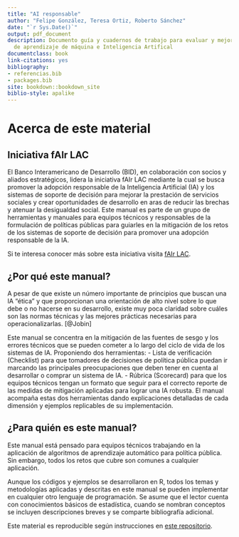 ```yaml
--- 
title: "AI responsable"
author: "Felipe González, Teresa Ortiz, Roberto Sánchez"
date: "`r Sys.Date()`"
output: pdf_document
description: Documento guía y cuadernos de trabajo para evaluar y mejorar el uso responsable
  de aprendizaje de máquina e Inteligencia Artifical
documentclass: book
link-citations: yes
bibliography:
- referencias.bib
- packages.bib
site: bookdown::bookdown_site
biblio-style: apalike
---
```



# Acerca de este material

## Iniciativa fAIr LAC

El Banco Interamericano de Desarrollo (BID), en colaboración con socios y aliados estratégicos, lidera la iniciativa fAIr LAC mediante la cual se busca promover la adopción responsable de la Inteligencia Artificial (IA) y los sistemas de soporte de decisión para mejorar la prestación de servicios sociales y crear oportunidades de desarrollo en aras de reducir las brechas y atenuar la desigualdad social.
Este manual es parte de un grupo de herramientas y manuales para equipos técnicos y responsables de la formulación de políticas públicas para guiarles en la mitigación de los retos de los sistemas de soporte de decisión para promover una adopción responsable de la IA. 

Si te interesa conocer más sobre esta iniciativa visita [fAIr LAC](https://fairlac.iadb.org/).


## ¿Por qué este manual?

A pesar de que existe un número importante de principios que buscan una IA “ética” y que proporcionan una orientación de alto nivel sobre lo que debe o no hacerse en su desarrollo, existe muy poca claridad sobre cuáles son las normas técnicas y las mejores prácticas necesarias para operacionalizarlas.   [@Jobin]

Este manual se concentra en la mitigación de las fuentes de sesgo y los errores técnicos que se pueden cometer a lo largo del ciclo de vida de los sistemas de IA. Proponiendo dos herramientas: 
-	Lista de verificación (Checklist) para que tomadores de decisiones de política pública puedan ir marcando las principales preocupaciones que deben tener en cuenta al desarrollar o comprar un sistema de IA. 
-	Rúbrica (Scorecard) para que los equipos técnicos tengan un formato que seguir para el correcto reporte de las medidas de mitigación aplicadas para lograr una IA robusta. 
El manual acompaña estas dos herramientas dando explicaciones detalladas de cada dimensión y ejemplos replicables de su implementación. 


## ¿Para quién es este manual?

Este manual está pensado para equipos técnicos trabajando en la aplicación de algoritmos de aprendizaje automático para política pública. Sin embargo, todos los retos que cubre son comunes a cualquier aplicación. 

Aunque los códigos y ejemplos se desarrollaron en R, todos los temas y metodologías aplicadas y descritas en este manual se pueden implementar en cualquier otro lenguaje de programación. Se asume que el lector cuenta con conocimientos básicos de estadística, cuando se nombran conceptos se incluyen descripciones breves y se comparte bibliografía adicional.

Este material es reproducible según instrucciones en [este repositorio](https://github.com/EL-BID).